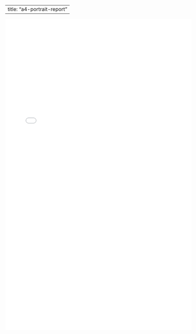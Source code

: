 
---
title: "a4-portrait-report"
---

```{=html}
<embed src="a4-portrait-report/document.pdf" width="600px" height="1000px"/>
```
